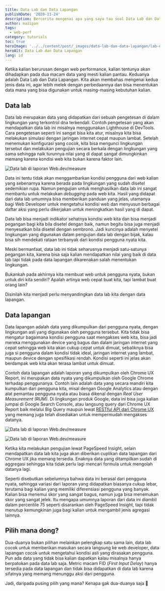 ```yaml
---
title: Data Lab dan Data Lapangan
publishDate: '2020-11-24'
description: Bercerita mengenai apa yang saya tau soal Data Lab dan Data Lapangan dalam kaitannya dengan pemantauan Performa Web
author: mazipan
tags:
  - web-perf
category: tutorials
toc: true
heroImage: '../../content/post/_images/data-lab-dan-data-lapangan/lab-data-vs-field-data.png'
heroAlt: Data Lab dan Data Lapangan
lang: id
---
```


Ketika kalian berurusan dengan web performance, kalian tentunya akan dihadapkan pada dua macam data yang mesti kalian pantau. Keduanya adalah Data Lab dan Data Lapangan. Kita akan membahas mengenai kedua jenis data ini, agar lebih melek dengan perbedaannya dan bisa menentukan data mana yang bisa digunakan untuk masing-masing kebutuhan kalian.

## Data lab

Data lab merupakan data yang didapatkan dari sebuah pengetesan di dalam lingkungan yang terkontrol dna terkendali. Contoh pengetesan yang akan mendapatkan data lab ini misalnya menggunakan Lighthouse di DevTools. Cara pengetesan seperti ini sangat bisa kita atur, misalnya kita bisa melakukan simulasi dengan jaringan internet cepat maupun lambat. Setelah menemukan konfigurasi yang cocok, kita bisa mengunci lingkungan tersebut dan melakukan pengujian secara berkala dengan lingkungan yang sama sehingga naik turunnya nilai yang di dapat sangat dimungkinkan memang karena kondisi web kita bukan karena faktor lain.

![Data lab di laporan Web.dev/measure](../../content/post/_images/data-lab-dan-data-lapangan/lab-data-web-dev.png)

Data ini tentu tidak akan menggambarkan kondisi pengguna dari web kalian yang sebenarnya karena berada pada lingkungan yang sudah disetel sedemikian rupa. Namun pengujian untuk menghasilkan data lab ini sangat membantu untuk melakukan _debugging_ pada web kita. Hasil yang didapat dari data lab umumnya bisa memberikan panduan yang jelas, utamanya bagi Web Developer untuk mengetahui kondisi web dan menyusun berbagai daftar aksi yang perlu dikerjakan untuk meningkatkan hasil yang di dapat.

Data lab bisa menjadi indikator sehatnya kondisi web kita dan bisa menjadi pegangan bagi kita bila disetel dengan baik, namun begitu bisa juga menjadi menyesatkan bila disetel dengan sembrono. Jadi kuncinya adalah menyetel lingkungan yang digunakan dalam pengujian data lab dengan bijak, kalau bisa sih mendekati rataan terbanyak dari kondisi pengguna nyata kita.

Meski bermanfaat, data lab ini tidak seharusnya menjadi satu-satunya pegangan kita, karena bisa saja kalian mendapatkan nilai yang baik di data lab tapi tidak pada data lapangan dikarenakan salah menentukan lingkungan.

Bukankah pada akhirnya kita membuat web untuk pengguna nyata, bukan untuk diri kita sendiri? Apalah artinya web cepat buat kita, tapi lambat buat orang lain?

Disinilah kita menjadi perlu menyandingkan data lab kita dengan data lapangan.

## Data lapangan

Data lapangan adalah data yang dikumpulkan dari pengguna nyata, dengan lingkungan asli yang digunakan oleh pengguna tersebut. Kita tidak bisa mengatur bagaimana kondisi pengguna saat mengakses web kita, bisa jadi mereka menggunakan device yang bagus dan dalam jaringan internet yang cepat sehingga web kita akan cukup cepat untuk dimuat, sebaliknya bisa juga si pengguna dalam kondisi tidak ideal, jaringan internet yang lambat, maupun device dengan spesifikasi rendah. Kondisi seperti ini jelas akan berdampak web kita akan terasa lambat untuk dimuat.

Contoh data lapangan adalah laporan yang dikumpulkan oleh Chrome UX Report, ini merupakan data nyata yang dikumpulkan oleh Google Chrome terhadap penggunanya. Contoh lain adalah data yang secara mandiri kita kumpulkan dari pengguna kita, misal dengan Google Analytics atau dengan alat pemantau pengguna nyata atau biasa dikenal dengan _Real User Measurement (RUM)_. Di lingkungan produk Google, data ini bisa juga kalian jumpai di Google Search Console, atau langsung query dari Chrome UX Report baik melalui Big Query maupun lewat [RESTful API dari Chrome UX](https://web.dev/chrome-ux-report-api/) yang memang juga telah disediakan untuk mempermudah mengakses datanya.

![Data lab di laporan Web.dev/measure](../../content/post/_images/data-lab-dan-data-lapangan/lab-data-web-dev.png)

![Data lab di laporan Web.dev/measure](../../content/post/_images/data-lab-dan-data-lapangan/lab-data-web-dev.png)

Ketika kita melakukan pengujian lewat PageSpeed Insight, selain mendapatkan data lab kita juga akan diberikan cuplikan data lapangan dari Chrome UX jika memang tersedia. Enaknya data yang ditampilkan sudah di aggregasi sehingga kita tidak perlu lagi mencari formula untuk mengolah datanya lagi.

Seperti disebutkan sebelumnya bahwa data ini berasal dari pengguna nyata, sehingga variasi dari laporan yang didapatkan biasanya cukup lebar, terutama bagi kalian yang memiliki diferensiasi pengguna yang banyak. Kalian bisa menemui skor yang sangat bagus, namun juga bisa menemukan skor yang sangat jelek. Itu mengapa umumnya laporan dari data ini diambil dalam percentile 75 seperti disarankan oleh PageSpeed Insight, tapi tidak menutup kemungkinan juga bagi kalian untuk mengambil jenis agregasi lainnya.

## Pilih mana dong?

Dua-duanya bukan pilihan melainkan pelengkap satu sama lain, data lab cocok untuk memberikan masukan secara langsung ke web developer, data lapangan cocok untuk mengetahui kondisi asli yang dirasakan pengguna.
Pun ada data yang tidak bisa kalian dapatkan kalau misalnya hanya berpatokan pada data lab saja.
Metric macam FID (_First Input Delay_) hanya tersedia pada data lapangan dan tidak bisa didapatkan di data lab karena sifatnya yang memang menunggu aksi dari pengguna.

Jadi, daripada pusing pilih yang mana? Kenapa gak dua-duanya saja 🤣
